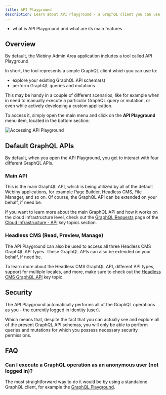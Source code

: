 ```yaml
---
title: API Playground
description: Learn about API Playground - a GraphQL client you can use to explore your GraphQL API's schema and also execute GraphQL operations.
---
```



<Alert type="success" title="What you'll learn">

- what is API Playground and what are its main features

</Alert>

## Overview

By default, the Webiny Admin Area application includes a tool called API Playground.

In short, the tool represents a simple GraphQL client which you can use to:

 - explore your existing GraphQL API schema(s)
 - perform GraphQL queries and mutations

This may be handy in a couple of different scenarios, like for example when in need to manually execute a particular GraphQL query or mutation, or even while actively developing a custom application.

To access it, simply open the main menu and click on the **API Playground** menu item, located in the bottom section:

![Accessing API Playground](./assets/api-playground/api_playground_from_main_menu.png)

## Default GraphQL APIs

By default, when you open the API Playground, you get to interact with four different GraphQL APIs.

### Main API

This is the main GraphQL API, which is being utilized by all of the default Webiny applications, for example Page Builder, Headless CMS, File Manager, and so on. Of course, the GraphQL API can be extended on your behalf, if need be.

<Alert type="info">

If you want to learn more about the main GraphQL API and how it works on the cloud infrastructure level, check out the [GraphQL Requests](/docs/key-topics/cloud-infrastructure/api/graphql-requests) page of the [Cloud Infrastructure - API](/docs/key-topics/cloud-infrastructure/api/introduction) key topics section.

</Alert>

### Headless CMS (Read, Preview, Manage)

The API Playground can also be used to access all three Headless CMS GraphQL API types. These GraphQL APIs can also be extended on your behalf, if need be.

<Alert type="info">

To learn more about the Headless CMS GraphQL API, different API types, support for multiple locales, and more, make sure to check out the [Headless CMS GraphQL API](/docs/key-topics/webiny-applications/headless-cms/graphql-api) key topic.

</Alert>

## Security

The API Playground automatically performs all of the GraphQL operations as you - the currently logged in identity (user).

Which means that, despite the fact that you can actually see and explore all of the present GraphQL API schemas, you will only be able to perform queries and mutations for which you possess necessary security permissions.

## FAQ

### Can I execute a GraphQL operation as an anonymous user (not logged in)?

The most straightforward way to do it would be by using a standalone GraphQL client, for example the [GraphQL Playground](https://github.com/graphql/graphql-playground).
